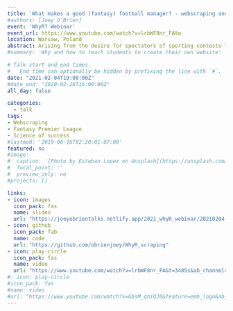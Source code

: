 ```yaml
---
title: 'What makes a good (fantasy) football manager? - webscraping and data analysis in R'
#authors: [Joey O'Brien]
event: 'WhyR? Webinar'
event_url: https://www.youtube.com/watch?v=lrbWF8nr_FAto
location: Warsaw, Poland
abstract: Arising from the desire for spectators of sporting contests to obtain more enjoyment, Fantasy sports have become increasing popular in recent years. These sports involve competitors to create virtual teams that score points based upon the statistical performances of the physical athletes. Given the virtual structure of these contests there exists an array of data regarding competitor actions available online as a result of their digital traces. In this talk we will look at some techniques within the R programming language that may be used to parse this data via webscraping procedures. We will then describe one such example study focussing specifically on the Fantasy Premier League, the fantasy equivalent of the top division within English soccer. In particular we will consider visual techniques from the Tidyverse suite of packages that allow a descriptive story regarding the science of success behind those competitors who perform well in the game to be developed. 
#summary: 'Why and how to teach students to create their own website'

# Talk start and end times.
#   End time can optionally be hidden by prefixing the line with `#`.
date: "2021-02-04T19:00:00Z"
#date_end: "2020-02-26T16:00:00Z"
all_day: false

categories:
  - talk
tags:
- Webscraping
- Fantasy Premier League
- Science of success
#lastmod: '2019-06-16T02:20:01-07:00'
featured: no
#image:
#  caption: '[Photo by Esteban Lopez on Unsplash](https://unsplash.com/photos/rsXAKLDfqB8)'
#  focal_point: ''
#  preview_only: no
#projects: []

links:
- icon: images
  icon_pack: fas
  name: slides
  url: "https://joeyobrientalks.netlify.app/2021_whyR_webinar/20210204-WhyR.pdf"
- icon: github
  icon_pack: fab
  name: code
  url: "https://github.com/obrienjoey/WhyR_scraping"
- icon: play-circle
  icon_pack: fas
  name: video
  url: "https://www.youtube.com/watch?v=lrbWF8nr_FA&t=3485s&ab_channel=WhyR%3FFoundation"
#- icon: play-circle
#icon_pack: fas
#name: video
#url: "https://www.youtube.com/watch?v=GbsM_qhiQJ0&feature=emb_logo&ab_channel=SIAM-IMADublinArea"
---
```


